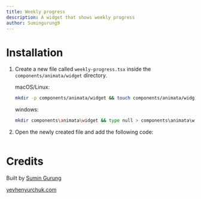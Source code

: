 ```yaml
---
title: Weekly progress
description: A widget that shows weekly progress
author: Sumingurung9
---
```


<ComponentPreview name="widget-weekly-progress--docs" />

# Installation

1. Create a new file called `weekly-progress.tsx` inside the `components/animata/widget` directory.

   macOS/Linux:

   ```bash
   mkdir -p components/animata/widget && touch components/animata/widget/weekly-progress.tsx
   ```

   windows:

   ```bash
   mkdir components\animata\widget && type null > components\animata\widget\weekly-progress.tsx
   ```

2. Open the newly created file and add the following code:

```jsx file=<rootDir>/animata/widget/weekly-progress.tsx

```

# Credits

Built by [Sumin Gurung](https://github.com/GrgSumin)

[yevhenyurchuk.com](https://yevhenyurchuk.com/)
